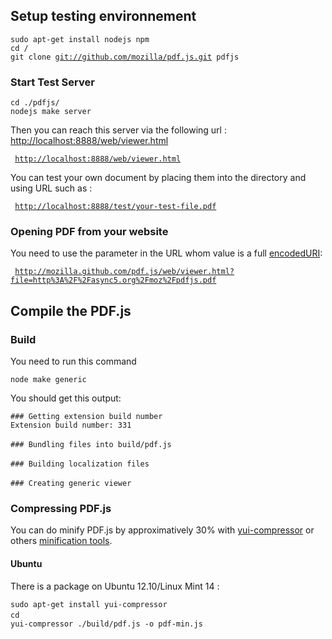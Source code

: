 == Setup testing environnement ==

 sudo apt-get install nodejs npm
 cd <website-js-dir>/
 git clone git://github.com/mozilla/pdf.js.git pdfjs

=== Start Test Server ===

 cd ./pdfjs/
 nodejs make server

Then you can reach this {{value|nodejs}} server via the following url : http://localhost:8888/web/viewer.html

  http://localhost:8888/web/viewer.html

You can test your own document by placing them into the {{path|test/}} directory and using URL such as :

  http://localhost:8888/test/your-test-file.pdf

=== Opening PDF from your website ===

You need to use the {{attr|file}} parameter in the URL whom value is a full [https://developer.mozilla.org/en-US/docs/JavaScript/Reference/Global_Objects/encodeURI encodedURI]:

  http://mozilla.github.com/pdf.js/web/viewer.html?file=http%3A%2F%2Fasync5.org%2Fmoz%2Fpdfjs.pdf

== Compile the PDF.js ==

=== Build ===
You need to run this command

 node make generic

You should get this output:

 ### Getting extension build number
 Extension build number: 331
 
 ### Bundling files into build/pdf.js
 
 ### Building localization files
 
 ### Creating generic viewer

=== Compressing PDF.js ===
You can do minify PDF.js by approximatively 30% with [http://yui.github.com/yuicompressor yui-compressor] or others [http://stackoverflow.com/questions/28932/best-javascript-compressor minification tools].

==== Ubuntu ====
There is a package on Ubuntu 12.10/Linux Mint 14 :

 sudo apt-get install yui-compressor
 cd <pdfjs>
 yui-compressor ./build/pdf.js -o pdf-min.js